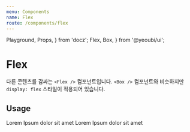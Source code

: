 ```yaml
---
menu: Components
name: Flex
route: /components/flex
---
```


  Playground,
  Props,
} from 'docz';
  Flex,
  Box,
} from '@yeoubi/ui';

# Flex

다른 콘텐츠를 감싸는 `<Flex />` 컴포넌트입니다. `<Box />` 컴포넌트와 비슷하지만 `display: flex` 스타일이 적용되어 있습니다.

<Props of={Flex} />

## Usage

<Playground>
  <Flex
    p={16}
    mb={16}
    bgColor="#F1F1F1"
    border="#E0E0E0"
  >
    <Box p={8} mr={8} bgColor="#FFFFFF">
      Lorem Ipsum
    </Box>
    <Box p={8} bgColor="#FFFFFF">
      dolor sit amet
    </Box>
  </Flex>
  <Flex
    p={16}
    display="inline-flex"
    bgColor="#F1F1F1"
    border="#E0E0E0"
  >
    <Box p={8} mr={8} bgColor="#FFFFFF">
      Lorem Ipsum
    </Box>
    <Box p={8} bgColor="#FFFFFF">
      dolor sit amet
    </Box>
  </Flex>
</Playground>
